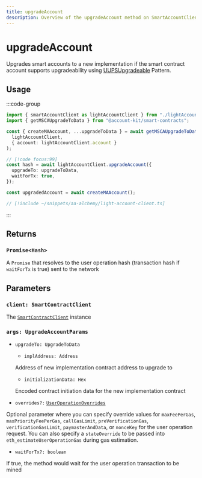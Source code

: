 ```yaml
---
title: upgradeAccount
description: Overview of the upgradeAccount method on SmartAccountClient
---
```


# upgradeAccount

Upgrades smart accounts to a new implementation if the smart contract account supports upgradeability using [UUPSUpgradeable](https://docs.openzeppelin.com/contracts/4.x/api/proxy#UUPSUpgradeable) Pattern.

## Usage

:::code-group

```ts [example.ts]
import { smartAccountClient as lightAccountClient } from "./lightAccountClient";
import { getMSCAUpgradeToData } from "@account-kit/smart-contracts";

const { createMAAccount, ...upgradeToData } = await getMSCAUpgradeToData(
  lightAccountClient,
  { account: lightAccountClient.account }
);

// [!code focus:99]
const hash = await lightAccountClient.upgradeAccount({
  upgradeTo: upgradeToData,
  waitForTx: true,
});

const upgradedAccount = await createMAAccount();
```

```ts [lightAccountClient.ts]
// [!include ~/snippets/aa-alchemy/light-account-client.ts]
```

:::

## Returns

### `Promise<Hash>`

A `Promise` that resolves to the user operation hash (transaction hash if `waitForTx` is true) sent to the network

## Parameters

### `client: SmartContractClient`

The [`SmartContractClient`](/packages/aa-core/smart-account-client/) instance

### `args: UpgradeAccountParams`

- `upgradeTo: UpgradeToData`

  - `implAddress: Address`

  Address of new implementation contract address to upgrade to

  - `initializationData: Hex`

  Encoded contract initiation data for the new implementation contract

- `overrides?:` [`UserOperationOverrides`](/resources/types#useroperationoverrides)

Optional parameter where you can specify override values for `maxFeePerGas`, `maxPriorityFeePerGas`, `callGasLimit`, `preVerificationGas`, `verificationGasLimit`, `paymasterAndData`, or `nonceKey` for the user operation request. You can also specify a `stateOverride` to be passed into `eth_estimateUserOperationGas` during gas estimation.

- `waitForTx?: boolean`

If true, the method would wait for the user operation transaction to be mined
